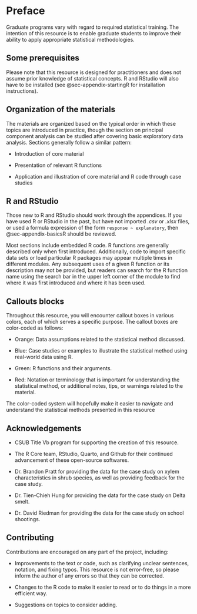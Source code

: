 # Preface {.unnumbered}

Graduate programs vary with regard to required statistical training.   The intention of this resource is to enable graduate students to improve their ability to apply appropriate  statistical methodologies.    
 
## Some prerequisites

Please note that this resource is designed for practitioners and does not assume prior knowledge of statistical concepts.  R and RStudio will also have to be installed (see @sec-appendix-startingR for installation instructions).
 

## Organization of the materials

The materials are organized based on the typical order in which these topics are introduced in practice, though the section on principal component analysis can be studied after covering basic exploratory data analysis. Sections generally follow a similar pattern:

- Introduction of core material

- Presentation of relevant R functions

- Application and illustration of core material and R code through case studies


## R and RStudio

Those new to R and RStudio should work through the appendices.  If you have used R or RStudio in the past, but have not imported *.csv* or *.xlsx* files, or used a formula expression of the form `response ~ explanatory`, then @sec-appendix-basicsR should be reviewed.


Most sections include embedded R code.  R functions are generally described only when first introduced. Additionally, code to import specific data sets or load particular R packages may appear multiple times in different modules. Any subsequent uses of a given R function or its description may not be provided, but readers can search for the R function name using the search bar in the upper left corner of the module to find where it was first introduced and where it has been used.  

## Callouts blocks

Throughout this resource, you will encounter callout boxes in various colors, each of which serves a specific purpose. The callout boxes are color-coded as follows:

- Orange: Data assumptions related to the statistical method discussed.

- Blue: Case studies or examples to illustrate the statistical method using real-world data using R.

- Green: R functions and their arguments.

- Red: Notation or terminology that is important for understanding  the statistical method, or additional notes, tips, or warnings related to the material.

The color-coded system will hopefully make it easier to navigate and understand the statistical methods presented in this resource


## Acknowledgements

- CSUB Title Vb program for supporting the creation of this resource.

- The R Core team, RStudio, Quarto, and Github for their continued advancement of these open-source softwares.

- Dr. Brandon Pratt for providing the data for the case study on xylem characteristics in shrub species, as well as providing feedback for the case study.

- Dr. Tien-Chieh Hung for providing the data for the case study on Delta smelt.

- Dr. David Riedman for providing the data for the case study on school shootings.


 

## Contributing

Contributions are encouraged on any part of the project, including:

- Improvements to the text or code, such as clarifying unclear sentences, notation, and fixing typos. This resource is not error-free, so please inform the author of any errors so that they can be corrected.

- Changes to the R code to make it easier to read or to do things in a more efficient way. 

- Suggestions on topics to consider adding.

  
 
